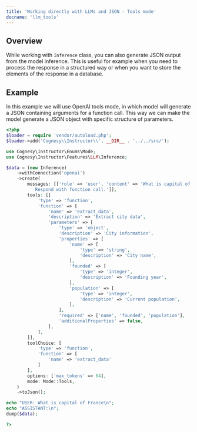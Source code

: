 ---
title: 'Working directly with LLMs and JSON - Tools mode'
docname: 'llm_tools'
---

## Overview

While working with `Inference` class, you can also generate JSON output
from the model inference. This is useful for example when you need to
process the response in a structured way or when you want to store the
elements of the response in a database.

## Example

In this example we will use OpenAI tools mode, in which model will generate
a JSON containing arguments for a function call. This way we can make the
model generate a JSON object with specific structure of parameters.

```php
<?php
$loader = require 'vendor/autoload.php';
$loader->add('Cognesy\\Instructor\\', __DIR__ . '../../src/');

use Cognesy\Instructor\Enums\Mode;
use Cognesy\Instructor\Features\LLM\Inference;

$data = (new Inference)
    ->withConnection('openai')
    ->create(
        messages: [['role' => 'user', 'content' => 'What is capital of France? \
           Respond with function call.']],
        tools: [[
            'type' => 'function',
            'function' => [
                'name' => 'extract_data',
                'description' => 'Extract city data',
                'parameters' => [
                    'type' => 'object',
                    'description' => 'City information',
                    'properties' => [
                        'name' => [
                            'type' => 'string',
                            'description' => 'City name',
                        ],
                        'founded' => [
                            'type' => 'integer',
                            'description' => 'Founding year',
                        ],
                        'population' => [
                            'type' => 'integer',
                            'description' => 'Current population',
                        ],
                    ],
                    'required' => ['name', 'founded', 'population'],
                    'additionalProperties' => false,
                ],
            ],
        ]],
        toolChoice: [
            'type' => 'function',
            'function' => [
                'name' => 'extract_data'
            ]
        ],
        options: ['max_tokens' => 64],
        mode: Mode::Tools,
    )
    ->toJson();

echo "USER: What is capital of France\n";
echo "ASSISTANT:\n";
dump($data);

?>
```
